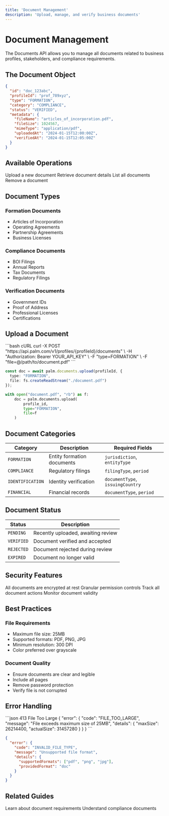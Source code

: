 ```yaml
---
title: 'Document Management'
description: 'Upload, manage, and verify business documents'
---
```



# Document Management

The Documents API allows you to manage all documents related to business profiles, stakeholders, and compliance requirements.

## The Document Object

```json
{
  "id": "doc_123abc",
  "profileId": "prof_789xyz",
  "type": "FORMATION",
  "category": "COMPLIANCE",
  "status": "VERIFIED",
  "metadata": {
    "fileName": "articles_of_incorporation.pdf",
    "fileSize": 1024567,
    "mimeType": "application/pdf",
    "uploadedAt": "2024-01-15T12:00:00Z",
    "verifiedAt": "2024-01-15T12:05:00Z"
  }
}
```

## Available Operations

<CardGroup cols={2}>
  <Card title="Upload Document" icon="upload" href="/api-reference/documents/upload">
    Upload a new document
  </Card>
  <Card title="Get Document" icon="file" href="/api-reference/documents/retrieve">
    Retrieve document details
  </Card>
  <Card title="List Documents" icon="files" href="/api-reference/documents/list">
    List all documents
  </Card>
  <Card title="Delete Document" icon="trash" href="/api-reference/documents/delete">
    Remove a document
  </Card>
</CardGroup>

## Document Types

### Formation Documents
- Articles of Incorporation
- Operating Agreements
- Partnership Agreements
- Business Licenses

### Compliance Documents
- BOI Filings
- Annual Reports
- Tax Documents
- Regulatory Filings

### Verification Documents
- Government IDs
- Proof of Address
- Professional Licenses
- Certifications

## Upload a Document

<CodeGroup>
```bash cURL
curl -X POST "https://api.palm.com/v1/profiles/{profileId}/documents" \
  -H "Authorization: Bearer YOUR_API_KEY" \
  -F "type=FORMATION" \
  -F "file=@/path/to/document.pdf"
```

```typescript Node
const doc = await palm.documents.upload(profileId, {
  type: "FORMATION",
  file: fs.createReadStream("./document.pdf")
});
```

```python Python
with open("document.pdf", "rb") as f:
    doc = palm.documents.upload(
        profile_id,
        type="FORMATION",
        file=f
    )
```
</CodeGroup>

## Document Categories

| Category | Description | Required Fields |
|----------|-------------|-----------------|
| `FORMATION` | Entity formation documents | `jurisdiction`, `entityType` |
| `COMPLIANCE` | Regulatory filings | `filingType`, `period` |
| `IDENTIFICATION` | Identity verification | `documentType`, `issuingCountry` |
| `FINANCIAL` | Financial records | `documentType`, `period` |

## Document Status

| Status | Description |
|--------|-------------|
| `PENDING` | Recently uploaded, awaiting review |
| `VERIFIED` | Document verified and accepted |
| `REJECTED` | Document rejected during review |
| `EXPIRED` | Document no longer valid |

## Security Features

<CardGroup cols={2}>
  <Card title="Encryption" icon="lock">
    All documents are encrypted at rest
  </Card>
  <Card title="Access Control" icon="shield">
    Granular permission controls
  </Card>
  <Card title="Audit Logs" icon="list-check">
    Track all document actions
  </Card>
  <Card title="Expiry Tracking" icon="calendar">
    Monitor document validity
  </Card>
</CardGroup>

## Best Practices

### File Requirements
- Maximum file size: 25MB
- Supported formats: PDF, PNG, JPG
- Minimum resolution: 300 DPI
- Color preferred over grayscale

### Document Quality
- Ensure documents are clear and legible
- Include all pages
- Remove password protection
- Verify file is not corrupted

## Error Handling

<CodeGroup>
```json 413 File Too Large
{
  "error": {
    "code": "FILE_TOO_LARGE",
    "message": "File exceeds maximum size of 25MB",
    "details": {
      "maxSize": 26214400,
      "actualSize": 31457280
    }
  }
}
```

```json 415 Unsupported Format
{
  "error": {
    "code": "INVALID_FILE_TYPE",
    "message": "Unsupported file format",
    "details": {
      "supportedFormats": ["pdf", "png", "jpg"],
      "providedFormat": "doc"
    }
  }
}
```
</CodeGroup>

## Related Guides

<CardGroup cols={2}>
  <Card title="Business Verification" icon="building" href="/guides/business-verification">
    Learn about document requirements
  </Card>
  <Card title="Compliance Guide" icon="shield" href="/guides/compliance-tracking">
    Understand compliance documents
  </Card>
</CardGroup>